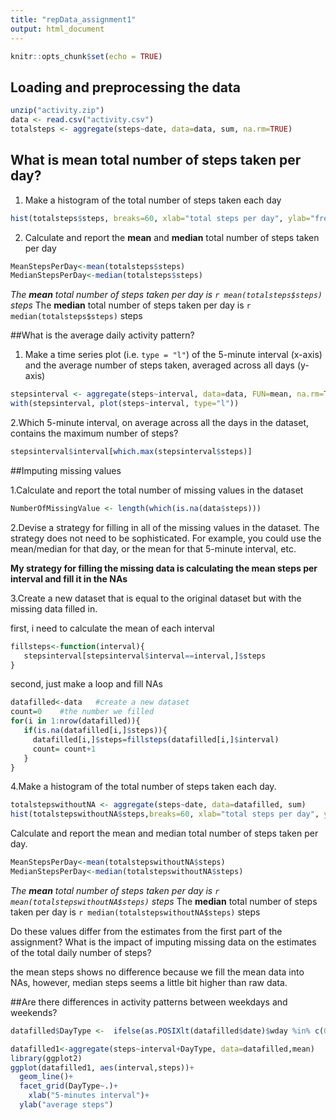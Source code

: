 ```yaml
---
title: "repData_assignment1"
output: html_document
---
```


```r
knitr::opts_chunk$set(echo = TRUE)
```

## Loading and preprocessing the data

```r
unzip("activity.zip")
data <- read.csv("activity.csv")
totalsteps <- aggregate(steps~date, data=data, sum, na.rm=TRUE)
```

## What is mean total number of steps taken per day?

1. Make a histogram of the total number of steps taken each day

```r
hist(totalsteps$steps, breaks=60, xlab="total steps per day", ylab="frequency")
```

2. Calculate and report the **mean** and **median** total number of steps taken per day

```r
MeanStepsPerDay<-mean(totalsteps$steps)
MedianStepsPerDay<-median(totalsteps$steps)
```
 *The **mean** total number of steps taken per day is
  `r mean(totalsteps$steps)` steps
 *The **median** total number of steps taken per day is
  `r median(totalsteps$steps)` steps
  
##What is the average daily activity pattern?

1. Make a time series plot (i.e. `type = "l"`) of the 5-minute interval (x-axis) and the average number of steps taken, averaged across all days (y-axis)

```r
stepsinterval <- aggregate(steps~interval, data=data, FUN=mean, na.rm=TRUE)
with(stepsinterval, plot(steps~interval, type="l"))
```

2.Which 5-minute interval, on average across all the days in the dataset, contains the maximum number of steps?

```r
stepsinterval$interval[which.max(stepsinterval$steps)]
```

##Imputing missing values

1.Calculate and report the total number of missing values in the dataset

```r
NumberOfMissingValue <- length(which(is.na(data$steps)))
```

2.Devise a strategy for filling in all of the missing values in the dataset. The strategy does not need to be sophisticated. For example, you could use the mean/median for that day, or the mean for that 5-minute interval, etc.

**My strategy for filling the missing data is calculating the mean steps per interval and fill it in the NAs**

3.Create a new dataset that is equal to the original dataset but with the missing data filled in.

first, i need to calculate the mean of each interval
```r
fillsteps<-function(interval){
   stepsinterval[stepsinterval$interval==interval,]$steps
}
```
second, just make a loop and fill NAs
```r
datafilled<-data   #create a new dataset
count=0    #the number we filled
for(i in 1:nrow(datafilled)){
   if(is.na(datafilled[i,]$steps)){
     datafilled[i,]$steps=fillsteps(datafilled[i,]$interval)
     count= count+1
   }
}
```

4.Make a histogram of the total number of steps taken each day.
```r
totalstepswithoutNA <- aggregate(steps~date, data=datafilled, sum)
hist(totalstepswithoutNA$steps,breaks=60, xlab="total steps per day", ylab="frequency")
```

Calculate and report the mean and median total number of steps taken per day. 

```r
MeanStepsPerDay<-mean(totalstepswithoutNA$steps)
MedianStepsPerDay<-median(totalstepswithoutNA$steps)
```
*The **mean** total number of steps taken per day is
  `r mean(totalstepswithoutNA$steps)` steps
 *The **median** total number of steps taken per day is
  `r median(totalstepswithoutNA$steps)` steps

Do these values differ from the estimates from the first part of the assignment? What is the impact of imputing missing data on the estimates of the total daily number of steps?

the mean steps shows no difference because we fill the mean data into NAs,
however, median steps seems a little bit higher than raw data.

##Are there differences in activity patterns between weekdays and weekends?

```r
datafilled$DayType <-  ifelse(as.POSIXlt(datafilled$date)$wday %in% c(0,6), 'weekend', 'weekday')

datafilled1<-aggregate(steps~interval+DayType, data=datafilled,mean)
library(ggplot2)
ggplot(datafilled1, aes(interval,steps))+
  geom_line()+
  facet_grid(DayType~.)+
    xlab("5-minutes interval")+
  ylab("average steps")
```

